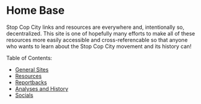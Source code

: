 # Home Base

Stop Cop City links and resources are everywhere and, intentionally so, decentralized. This site is one of hopefully many efforts to make all of these resources more easily accessible and cross-referencable so that anyone who wants to learn about the Stop Cop City movement and its history can!

Table of Contents:
- [General Sites](/general-sites)
- [Resources](/resources)
- [Reportbacks](/reportbacks)
- [Analyses and History](/analyses-and-history)
- [Socials](/socials)